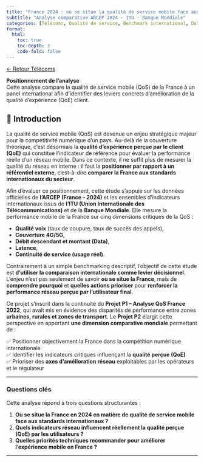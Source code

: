 ```yaml
---
title: "France 2024 : où se situe la qualité de service mobile face aux standards internationaux ?"
subtitle: "Analyse comparative ARCEP 2024 – ITU – Banque Mondiale"
categories: [Télécoms, Qualité de service, Benchmark international, Data Analysis]
format:
  html:
    toc: true
    toc-depth: 3
    code-fold: false
---
```


[← Retour Télécoms](../index.qmd)

::: info
**Positionnement de l’analyse**  
Cette analyse compare la qualité de service mobile (QoS) de la France à un panel international afin d’identifier des leviers concrets d’amélioration de la qualité d’expérience (QoE) client.
:::

## 🎯 Introduction

La qualité de service mobile (QoS) est devenue un enjeu stratégique majeur pour la compétitivité numérique d’un pays. Au-delà de la couverture théorique, c’est désormais la **qualité d’expérience perçue par le client (QoE)** qui constitue l’indicateur de référence pour évaluer la performance réelle d’un réseau mobile. Dans ce contexte, il ne suffit plus de mesurer la qualité du réseau en interne : il faut la **positionner par rapport à un référentiel externe**, c’est-à-dire **comparer la France aux standards internationaux du secteur**.

Afin d’évaluer ce positionnement, cette étude s’appuie sur les données officielles de **l’ARCEP (France – 2024)** et les ensembles d’indicateurs internationaux issus de **l’ITU (Union Internationale des Télécommunications)** et de la **Banque Mondiale**. Elle mesure la performance mobile de la France sur cinq dimensions critiques de la QoS :

- **Qualité voix** (taux de coupure, taux de succès des appels),
- **Couverture 4G/5G**,  
- **Débit descendant et montant (Data)**,  
- **Latence**,  
- **Continuité de service (usage réel)**.

Contrairement à un simple benchmarking descriptif, l’objectif de cette étude est **d’utiliser la comparaison internationale comme levier décisionnel**. L’enjeu n’est pas seulement de savoir **où se situe la France**, mais de **comprendre pourquoi** et **quelles actions prioriser** pour **renforcer la performance réseau perçue par l’utilisateur final**.

Ce projet s’inscrit dans la continuité du **Projet P1 – Analyse QoS France 2022**, qui avait mis en évidence des disparités de performance entre zones **urbaines, rurales et zones de transport**. Le **Projet P2** élargit cette perspective en apportant **une dimension comparative mondiale** permettant de :

✅ Positionner objectivement la France dans la compétition numérique internationale  
✅ Identifier les indicateurs critiques influençant la **qualité perçue (QoE)**  
✅ Prioriser des **axes d’amélioration réseau** exploitables par les opérateurs et le régulateur  

---

### Questions clés

Cette analyse répond à trois questions structurantes :

1. **Où se situe la France en 2024 en matière de qualité de service mobile face aux standards internationaux ?**
2. **Quels indicateurs réseau influencent réellement la qualité perçue (QoE) par les utilisateurs ?**
3. **Quelles priorités techniques recommander pour améliorer l’expérience mobile en France ?**

---

